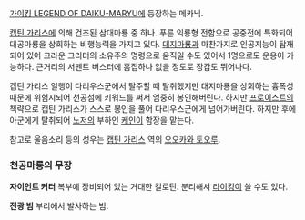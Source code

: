[[가이킹 LEGEND OF DAIKU-MARYU]]에 등장하는 메카닉.

[[캡틴 가리스]]에 의해 건조된 삼대마룡 중 하나. 푸른 익룡형 전함으로 공중전에 특화되어 대공마룡을 상회하는 비행능력을 가지고 있다. [[대지마룡]]과 마찬가지로 인공지능이 탑재되어 있어 크라운 그리터의 소유주의 명령으로 움직일 수도 있어서 1명으로도 운용이 가능하다. 근거리의 서펜트 버스터에 흠집하나 없을 정도로 장갑도 뛰어나다.

캡틴 가리스 일행이 다리우스군에서 탈주할 때 탈취했지만 대지마룡을 상회하는 흉폭성 때문에 위험시되어 천공섬에 키워드를 써서 엄중히 봉인해버린다. 하지만 [[프로이스트]]의 책략으로 캡틴 가리스가 스스로 봉인을 풀어 다리우스군에게 넘어가버린다. 하지만 후에 아군에게 탈취되어 [[노저]]의 부하인 [[케인]]이 함장을 맡는다.

참고로 울음소리 등의 성우는 [[캡틴 가리스]] 역의 [[오오카와 토오루]].

=== 천공마룡의 무장 ===
''' 자이언트 커터 '''
복부에 장비되어 있는 거대한 길로틴. 분리해서 [[라이킹]]이 쓸 수도 있다.

''' 전광 빔 '''
부리에서 발사하는 빔.
